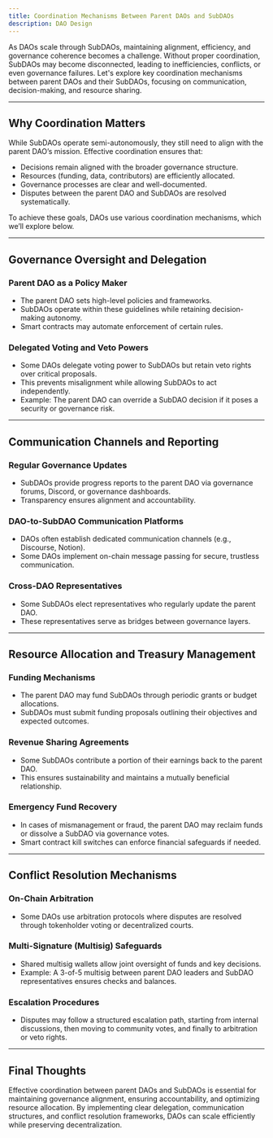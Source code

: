 ```yaml
---
title: Coordination Mechanisms Between Parent DAOs and SubDAOs
description: DAO Design
---
```


As DAOs scale through SubDAOs, maintaining alignment, efficiency, and governance coherence becomes a challenge. Without proper coordination, SubDAOs may become disconnected, leading to inefficiencies, conflicts, or even governance failures. Let's explore key coordination mechanisms between parent DAOs and their SubDAOs, focusing on communication, decision-making, and resource sharing.  

---

## **Why Coordination Matters**  

While SubDAOs operate semi-autonomously, they still need to align with the parent DAO’s mission. Effective coordination ensures that:  

- Decisions remain aligned with the broader governance structure.  
- Resources (funding, data, contributors) are efficiently allocated.  
- Governance processes are clear and well-documented.  
- Disputes between the parent DAO and SubDAOs are resolved systematically.  

To achieve these goals, DAOs use various coordination mechanisms, which we’ll explore below.  

---

## **Governance Oversight and Delegation**  

### **Parent DAO as a Policy Maker**  
- The parent DAO sets high-level policies and frameworks.  
- SubDAOs operate within these guidelines while retaining decision-making autonomy.  
- Smart contracts may automate enforcement of certain rules.  

### **Delegated Voting and Veto Powers**  
- Some DAOs delegate voting power to SubDAOs but retain veto rights over critical proposals.  
- This prevents misalignment while allowing SubDAOs to act independently.  
- Example: The parent DAO can override a SubDAO decision if it poses a security or governance risk.  

---

## **Communication Channels and Reporting**  

### **Regular Governance Updates**  
- SubDAOs provide progress reports to the parent DAO via governance forums, Discord, or governance dashboards.  
- Transparency ensures alignment and accountability.  

### **DAO-to-SubDAO Communication Platforms**  
- DAOs often establish dedicated communication channels (e.g., Discourse, Notion).  
- Some DAOs implement on-chain message passing for secure, trustless communication.  

### **Cross-DAO Representatives**  
- Some SubDAOs elect representatives who regularly update the parent DAO.  
- These representatives serve as bridges between governance layers.  

---

## **Resource Allocation and Treasury Management**  

### **Funding Mechanisms**  
- The parent DAO may fund SubDAOs through periodic grants or budget allocations.  
- SubDAOs must submit funding proposals outlining their objectives and expected outcomes.  

### **Revenue Sharing Agreements**  
- Some SubDAOs contribute a portion of their earnings back to the parent DAO.  
- This ensures sustainability and maintains a mutually beneficial relationship.  

### **Emergency Fund Recovery**  
- In cases of mismanagement or fraud, the parent DAO may reclaim funds or dissolve a SubDAO via governance votes.  
- Smart contract kill switches can enforce financial safeguards if needed.  

---

## **Conflict Resolution Mechanisms**  

### **On-Chain Arbitration**  
- Some DAOs use arbitration protocols where disputes are resolved through tokenholder voting or decentralized courts.  

### **Multi-Signature (Multisig) Safeguards**  
- Shared multisig wallets allow joint oversight of funds and key decisions.  
- Example: A 3-of-5 multisig between parent DAO leaders and SubDAO representatives ensures checks and balances.  

### **Escalation Procedures**  
- Disputes may follow a structured escalation path, starting from internal discussions, then moving to community votes, and finally to arbitration or veto rights.  

---

## **Final Thoughts**  

Effective coordination between parent DAOs and SubDAOs is essential for maintaining governance alignment, ensuring accountability, and optimizing resource allocation. By implementing clear delegation, communication structures, and conflict resolution frameworks, DAOs can scale efficiently while preserving decentralization.  

